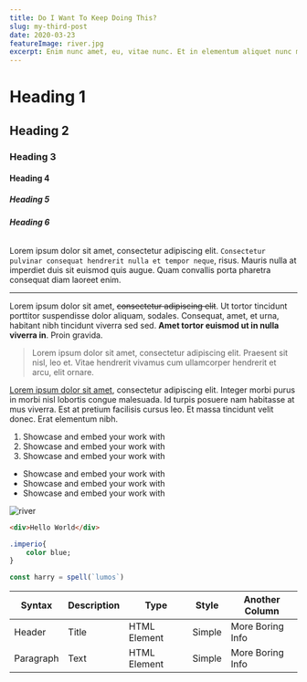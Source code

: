 ```yaml
---
title: Do I Want To Keep Doing This?
slug: my-third-post
date: 2020-03-23
featureImage: river.jpg
excerpt: Enim nunc amet, eu, vitae nunc. Et in elementum aliquet nunc mauris, nulla. Convallis viverra neque quam mi sit.
---
```


# **Heading 1**

## **Heading 2**

### **Heading 3**

#### **Heading 4**

##### **Heading 5**

###### **Heading 6**

Lorem ipsum dolor sit amet, consectetur adipiscing elit. ``Consectetur pulvinar consequat hendrerit nulla et tempor neque``, risus. Mauris nulla at imperdiet duis sit euismod quis augue. Quam convallis porta pharetra consequat diam laoreet enim.

<hr/>

Lorem ipsum dolor sit amet, <del>consectetur adipiscing elit</del>. Ut tortor tincidunt porttitor suspendisse dolor aliquam, sodales. Consequat, amet, et urna, habitant nibh tincidunt viverra sed sed. <strong>Amet tortor euismod ut in nulla viverra in</strong>. Proin gravida.

<blockquote>
Lorem ipsum dolor sit amet, consectetur adipiscing elit. Praesent sit nisl, leo et. Vitae hendrerit vivamus cum ullamcorper hendrerit et arcu, elit ornare.
</blockquote>

[Lorem ipsum dolor sit amet](https://www.google.com/), consectetur adipiscing elit. Integer morbi purus in morbi nisl lobortis congue malesuada. Id turpis posuere nam habitasse at mus viverra. Est at pretium facilisis cursus leo. Et massa tincidunt velit donec. Erat elementum nibh.

1. Showcase and embed your work with
2. Showcase and embed your work with
3. Showcase and embed your work with

- Showcase and embed your work with
- Showcase and embed your work with
- Showcase and embed your work with

![river](./river.jpg)

```html
<div>Hello World</div>
```

```css
.imperio{
    color blue;
}
```

```js
const harry = spell(`lumos`)
```

| Syntax    | Description | Type         | Style  | Another Column   |
| --------- | ------------| ------------ | ------ | ---------------- |
| Header    | Title       | HTML Element | Simple | More Boring Info |
| Paragraph | Text        | HTML Element | Simple | More Boring Info |